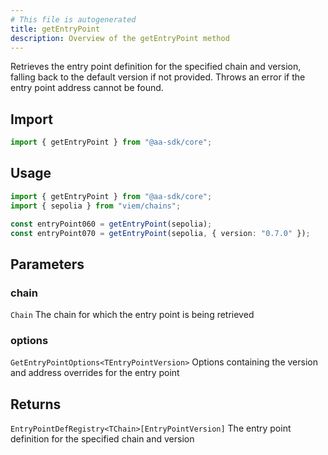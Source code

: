 ```yaml
---
# This file is autogenerated
title: getEntryPoint
description: Overview of the getEntryPoint method
---
```



Retrieves the entry point definition for the specified chain and version, falling back to the default version if not provided. Throws an error if the entry point address cannot be found.

## Import

```ts
import { getEntryPoint } from "@aa-sdk/core";
```

## Usage

```ts
import { getEntryPoint } from "@aa-sdk/core";
import { sepolia } from "viem/chains";

const entryPoint060 = getEntryPoint(sepolia);
const entryPoint070 = getEntryPoint(sepolia, { version: "0.7.0" });
```

## Parameters

### chain

`Chain`
The chain for which the entry point is being retrieved

### options

`GetEntryPointOptions<TEntryPointVersion>`
Options containing the version and address overrides for the entry point

## Returns

`EntryPointDefRegistry<TChain>[EntryPointVersion]`
The entry point definition for the specified chain and version
